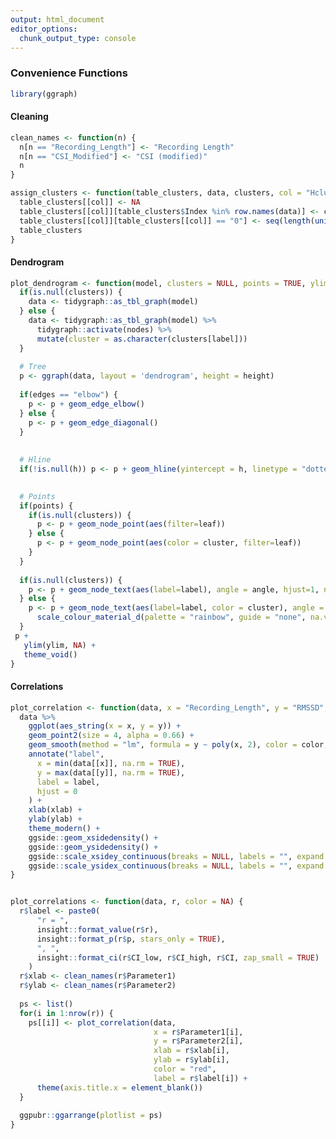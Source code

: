 ```yaml
---
output: html_document
editor_options: 
  chunk_output_type: console
---
```




### Convenience Functions

```r
library(ggraph)
```


#### Cleaning

```r
clean_names <- function(n) {
  n[n == "Recording_Length"] <- "Recording Length"
  n[n == "CSI_Modified"] <- "CSI (modified)"
  n
}

assign_clusters <- function(table_clusters, data, clusters, col = "Hclust") {
  table_clusters[[col]] <- NA
  table_clusters[[col]][table_clusters$Index %in% row.names(data)] <- clusters
  table_clusters[[col]][table_clusters[[col]] == "0"] <- seq(length(unique(clusters)),sum(clusters == "0") + length(unique(clusters)) - 1)
  table_clusters
}
```

#### Dendrogram

```r
plot_dendrogram <- function(model, clusters = NULL, points = TRUE, ylim = -0.3, nudge_y = -0.02, angle = 90, h = NULL, edges = "elbow") {
  if(is.null(clusters)) {
    data <- tidygraph::as_tbl_graph(model)
  } else {
    data <- tidygraph::as_tbl_graph(model) %>% 
      tidygraph::activate(nodes) %>% 
      mutate(cluster = as.character(clusters[label]))
  }
  
  # Tree
  p <- ggraph(data, layout = 'dendrogram', height = height)
    
  if(edges == "elbow") {
    p <- p + geom_edge_elbow()
  } else {
    p <- p + geom_edge_diagonal()
  }
    
    
  # Hline
  if(!is.null(h)) p <- p + geom_hline(yintercept = h, linetype = "dotted") +
  

  # Points
  if(points) {
    if(is.null(clusters)) {
      p <- p + geom_node_point(aes(filter=leaf))
    } else {
      p <- p + geom_node_point(aes(color = cluster, filter=leaf))
    }
  }
  
  if(is.null(clusters)) {
    p <- p + geom_node_text(aes(label=label), angle = angle, hjust=1, nudge_y = nudge_y)
  } else {
    p <- p + geom_node_text(aes(label=label, color = cluster), angle = angle, hjust=1, nudge_y = nudge_y) +
      scale_colour_material_d(palette = "rainbow", guide = "none", na.value = "grey")
  }
 p + 
   ylim(ylim, NA) +
   theme_void()
}
```



#### Correlations

```r
plot_correlation <- function(data, x = "Recording_Length", y = "RMSSD", xlab = x, ylab = y, color = "red", label = NULL) {
  data %>%
    ggplot(aes_string(x = x, y = y)) +
    geom_point2(size = 4, alpha = 0.66) +
    geom_smooth(method = "lm", formula = y ~ poly(x, 2), color = color, fill = color, alpha = 0.1, size = 1.5, se = FALSE) +
    annotate("label",
      x = min(data[[x]], na.rm = TRUE),
      y = max(data[[y]], na.rm = TRUE),
      label = label,
      hjust = 0
    ) +
    xlab(xlab) +
    ylab(ylab) +
    theme_modern() +
    ggside::geom_xsidedensity() +
    ggside::geom_ysidedensity() +
    ggside::scale_xsidey_continuous(breaks = NULL, labels = "", expand = expansion(c(0, 0))) +
    ggside::scale_ysidex_continuous(breaks = NULL, labels = "", expand = expansion(c(0, 0)))
}


plot_correlations <- function(data, r, color = NA) {
  r$label <- paste0(
      "r = ",
      insight::format_value(r$r),
      insight::format_p(r$p, stars_only = TRUE),
      ", ",
      insight::format_ci(r$CI_low, r$CI_high, r$CI, zap_small = TRUE)
    )
  r$xlab <- clean_names(r$Parameter1)
  r$ylab <- clean_names(r$Parameter2)
  
  ps <- list()
  for(i in 1:nrow(r)) {
    ps[[i]] <- plot_correlation(data, 
                                x = r$Parameter1[i], 
                                y = r$Parameter2[i], 
                                xlab = r$xlab[i], 
                                ylab = r$ylab[i], 
                                color = "red", 
                                label = r$label[i]) +
      theme(axis.title.x = element_blank())
  }
  
  ggpubr::ggarrange(plotlist = ps)
}
```
